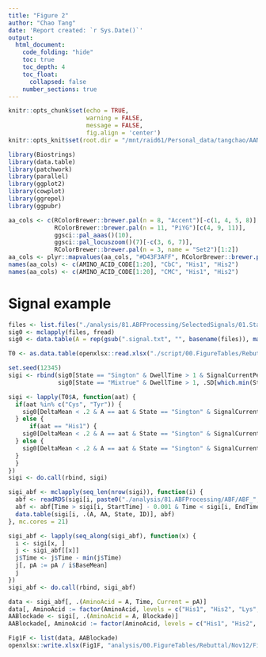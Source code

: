 ```yaml
---
title: "Figure 2"
author: "Chao Tang"
date: 'Report created: `r Sys.Date()`'
output: 
  html_document: 
    code_folding: "hide"
    toc: true
    toc_depth: 4
    toc_float: 
      collapsed: false
    number_sections: true
---
```


```r
knitr::opts_chunk$set(echo = TRUE, 
                      warning = FALSE, 
                      message = FALSE, 
                      fig.align = 'center')
knitr::opts_knit$set(root.dir = "/mnt/raid61/Personal_data/tangchao/AANanopore")
```

```r
library(Biostrings)
library(data.table)
library(patchwork)
library(parallel)
library(ggplot2)
library(cowplot)
library(ggrepel)
library(ggpubr)
```

```r
aa_cols <- c(RColorBrewer::brewer.pal(n = 8, "Accent")[-c(1, 4, 5, 8)], 
             RColorBrewer::brewer.pal(n = 11, "PiYG")[c(4, 9, 11)], 
             ggsci::pal_aaas()(10), 
             ggsci::pal_locuszoom()(7)[-c(3, 6, 7)], 
             RColorBrewer::brewer.pal(n = 3, name = "Set2")[1:2])
aa_cols <- plyr::mapvalues(aa_cols, "#D43F3AFF", RColorBrewer::brewer.pal(n = 8, name = "BrBG")[1])
names(aa_cols) <- c(AMINO_ACID_CODE[1:20], "CbC", "His1", "His2")
names(aa_cols) <- c(AMINO_ACID_CODE[1:20], "CMC", "His1", "His2")
```

# Signal example

```r
files <- list.files("./analysis/81.ABFProcessing/SelectedSignals/01.StandardAA/03.GroupedSignals", full.names = T)
sig0 <- mclapply(files, fread)
sig0 <- data.table(A = rep(gsub(".signal.txt", "", basename(files)), mapply(nrow, sig0)), do.call(rbind, sig0))
```

```r
T0 <- as.data.table(openxlsx::read.xlsx("./script/00.FigureTables/Rebuttal/NatureMethods/Fig2/d.xlsx", 2))
```

```r
set.seed(12345)
sigi <- rbind(sig0[State == "Sington" & DwellTime > 1 & SignalCurrentPercent > 80, .SD[which.min(CurrentSD)], .(A, State)], 
              sig0[State == "Mixtrue" & DwellTime > 1, .SD[which.min(StageSD)], .(A, State)])
```

```r
sigi <- lapply(T0$A, function(aat) {
  if(aat %in% c("Cys", "Tyr")) {
    sig0[DeltaMean < .2 & A == aat & State == "Sington" & SignalCurrentPercent > 98][which.min(CurrentSD)]
  } else {
      if(aat == "His1") {
    sig0[DeltaMean < .2 & A == aat & State == "Sington" & SignalCurrentPercent > 80 & DwellTime > 10 & DwellTime < 20][which.min(CurrentSD)]
  } else {
    sig0[DeltaMean < .2 & A == aat & State == "Sington" & SignalCurrentPercent > 80 & DwellTime > T0[A == aat, half.life - 1] & DwellTime < T0[A == aat, half.life + 1]][which.min(CurrentSD)]
  }
  }
})
sigi <- do.call(rbind, sigi)
```


```r
sigi_abf <- mclapply(seq_len(nrow(sigi)), function(i) {
  abf <- readRDS(sigi[i, paste0("./analysis/81.ABFProcessing/ABF/ABF_", File, ".Rds")])
  abf <- abf[Time > sigi[i, StartTime] - 0.001 & Time < sigi[i, EndTime] + 0.001]
  data.table(sigi[i, .(A, AA, State, ID)], abf)
}, mc.cores = 21)

sigi_abf <- lapply(seq_along(sigi_abf), function(x) {
  i <- sigi[x, ]
  j <- sigi_abf[[x]]
  j$Time <- j$Time - min(j$Time)
  j[, pA := pA / i$BaseMean]
  j
})
sigi_abf <- do.call(rbind, sigi_abf)
```

```r
data <- sigi_abf[, .(AminoAcid = A, Time, Current = pA)]
data[, AminoAcid := factor(AminoAcid, levels = c("His1", "His2", "Lys", "Arg", "Glu", "Asp", "Gly", "Ala", "Val", "Leu", "Met", "Ile", "Pro", "Phe", "Trp", "Cys", "Ser", "Tyr", "Asn", "Gln", "Thr"))]
AABlockade <- sigi[, .(AminoAcid = A, Blockade)]
AABlockade[, AminoAcid := factor(AminoAcid, levels = c("His1", "His2", "Lys", "Arg", "Glu", "Asp", "Gly", "Ala", "Val", "Leu", "Met", "Ile", "Pro", "Phe", "Trp", "Cys", "Ser", "Tyr", "Asn", "Gln", "Thr"))]
```

```r
Fig1F <- list(data, AABlockade)
openxlsx::write.xlsx(Fig1F, "analysis/00.FigureTables/Rebuttal/Nov12/Figures/Data/Fig1F.xlsx")
```


